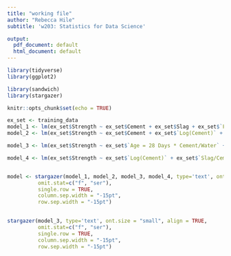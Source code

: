 ```yaml
---
title: "working file"
author: "Rebecca Hile"
subtitle: 'w203: Statistics for Data Science'

output:
  pdf_document: default
  html_document: default
---
```


```r
library(tidyverse)
library(ggplot2) 

library(sandwich)
library(stargazer)
```

```r
knitr::opts_chunk$set(echo = TRUE)
```


```r

ex_set <- training_data
model_1 <- lm(ex_set$Strength ~ ex_set$Cement + ex_set$Slag + ex_set$`Fly Ash` + ex_set$Water + ex_set$Superplasticizer + ex_set$`Coarse Aggregate` + ex_set$`Fine Aggregate`+ ex_set$Age )
model_2 <- lm(ex_set$Strength ~ ex_set$Cement + ex_set$`Log(Cement)` + ex_set$`Cement^2` + ex_set$`Slag/Cement` + ex_set$`Fly Ash/Cement` + ex_set$`Cement/Water` + ex_set$`Superplasticizer/Cement`+ ex_set$`Cement/Coarse Aggregate` + ex_set$`Cement/Fine Aggregate` + ex_set$`Age = 28 Days * Cement` + ex_set$`Age > 28 Days * Cement` + ex_set$`Age = 28 Days * Log(Cement)`+ ex_set$`Age > 28 Days * Log(Cement)` + ex_set$`Age = 28 Days * Cement^2` + ex_set$`Age > 28 Days * Cement^2` + ex_set$`Age = 28 Days * Slag/Cement` + ex_set$`Age > 28 Days * Slag/Cement` + ex_set$`Age = 28 Days * Fly Ash/Cement` + ex_set$`Age > 28 Days * Fly Ash/Cement` + ex_set$`Age = 28 Days * Cement/Water` + ex_set$`Age > 28 Days * Cement/Water` + ex_set$`Age = 28 Days * Superplasticizer/Cement` + ex_set$`Age > 28 Days * Superplasticizer/Cement` + ex_set$`Age = 28 Days * Cement/Coarse Aggregate` + ex_set$`Age > 28 Days * Cement/Coarse Aggregate` + ex_set$`Age = 28 Days * Cement/Fine Aggregate` + ex_set$`Age > 28 Days * Cement/Fine Aggregate` )

model_3 <- lm(ex_set$Strength ~ ex_set$`Age = 28 Days * Cement/Water` + ex_set$`Slag/Cement` + ex_set$`Age > 28 Days * Log(Cement)`+ ex_set$`Superplasticizer/Cement`+ ex_set$`Age = 28 Days * Superplasticizer/Cement` + ex_set$`Log(Cement)`+ ex_set$ `Fly Ash/Cement` + ex_set$`Age = 28 Days * Cement^2` + ex_set$`Age > 28 Days * Slag/Cement`+ ex_set$`Age = 28 Days * Slag/Cement` )

model_4 <- lm(ex_set$Strength ~ ex_set$`Log(Cement)` + ex_set$`Slag/Cement` + ex_set$`Fly Ash/Cement` + ex_set$`Superplasticizer/Cement`+ ex_set$`Age > 28 Days * Cement` + ex_set$`Age = 28 Days * Cement^2` + ex_set$`Age > 28 Days * Cement^2` + ex_set$`Age = 28 Days * Slag/Cement` + ex_set$`Age > 28 Days * Slag/Cement` + ex_set$`Age > 28 Days * Fly Ash/Cement` + ex_set$`Age = 28 Days * Cement/Water` + ex_set$`Age = 28 Days * Superplasticizer/Cement`)


model <- stargazer(model_1, model_2, model_3, model_4, type='text', ont.size = "small", align = TRUE,
          omit.stat=c("f", "ser"),
          single.row = TRUE,
          column.sep.width = "-15pt",
          row.sep.width = "-15pt")
 
```





```r
stargazer(model_3, type='text', ont.size = "small", align = TRUE,
          omit.stat=c("f", "ser"),
          single.row = TRUE,
          column.sep.width = "-15pt",
          row.sep.width = "-15pt")
```


